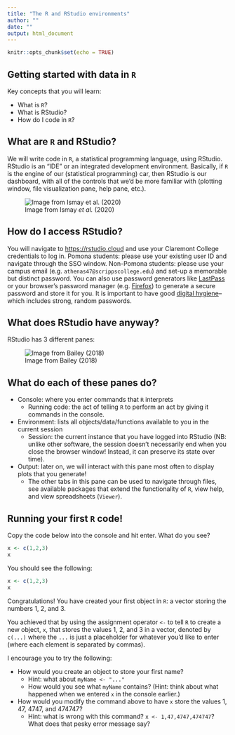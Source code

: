 ```yaml
---
title: "The R and RStudio environments"
author: ""
date: ""
output: html_document
---
```


```r
knitr::opts_chunk$set(echo = TRUE)
```

## Getting started with data in `R`

Key concepts that you will learn:

* What is `R`?
* What is RStudio?
* How do I code in `R`?

## What are `R` and RStudio?

We will write code in `R`, a statistical programming language, using RStudio. RStudio is an "IDE" or an integrated development environment. Basically, if `R` is the engine of our (statistical programming) car, then RStudio is our dashboard, with all of the controls that we'd be more familiar with (plotting window, file visualization pane, help pane, etc.).

![Image from Ismay *et al.* (2020)](figures/R_vs_RStudio_1.png)

## How do I access RStudio?

You will navigate to [https://rstudio.cloud](https://rstudio.cloud) and use your Claremont College credentials to log in. Pomona students: please use your existing user ID and navigate through the SSO window. Non-Pomona students: please use your campus email (e.g. `athenas47@scrippscollege.edu`) and set-up a memorable but distinct password. You can also use password generators like [LastPass](https://www.lastpass.com/) or your browser's password manager (e.g. [Firefox](https://support.mozilla.org/en-US/kb/password-manager-remember-delete-edit-logins?redirectslug=password-manager-remember-delete-change-and-import&redirectlocale=en-US)) to generate a secure password and store it for you. It is important to have good [digital hygiene](https://www.wired.com/2016/05/password-tips-experts/)--which includes strong, random passwords.

## What does RStudio have anyway?

RStudio has 3 different panes:

![Image from Bailey (2018)](figures/rstudio_ide_image.png)

## What do each of these panes do?

* Console: where you enter commands that `R` interprets
    + Running code: the act of telling `R` to perform an act by giving it commands in the console.
* Environment: lists all objects/data/functions available to you in the current session
    + Session: the current instance that you have logged into RStudio (NB: unlike other software, the session doesn't necessarily end when you close the browser window! Instead, it can preserve its state over time).
* Output: later on, we will interact with this pane most often to display plots that you generate!
    + The other tabs in this pane can be used to navigate through files, see available packages that extend the functionality of `R`, view help, and view spreadsheets (`Viewer`).

## Running your first `R` code!

Copy the code below into the console and hit enter. What do you see?

```r
x <- c(1,2,3)
x
```

You should see the following:

```r
x <- c(1,2,3)
x
```

Congratulations! You have created your first object in `R`: a vector storing the numbers 1, 2, and 3.

You achieved that by using the assignment operator `<-` to tell `R` to create a new object, `x`, that stores the values 1, 2, and 3 in a vector, denoted by `c(...)` where the `...` is just a placeholder for whatever you'd like to enter (where each element is separated by commas).

I encourage you to try the following:

* How would you create an object to store your first name?
    + Hint: what about `myName <- "..."`
    + How would you see what `myName` contains? (Hint: think about what happened when we entered `x` in the console earlier.)
* How would you modify the command above to have `x` store the values 1, 47, 4747, and 474747?
    + Hint: what is wrong with this command? `x <- 1,47,4747,474747`? What does that pesky error message say?
